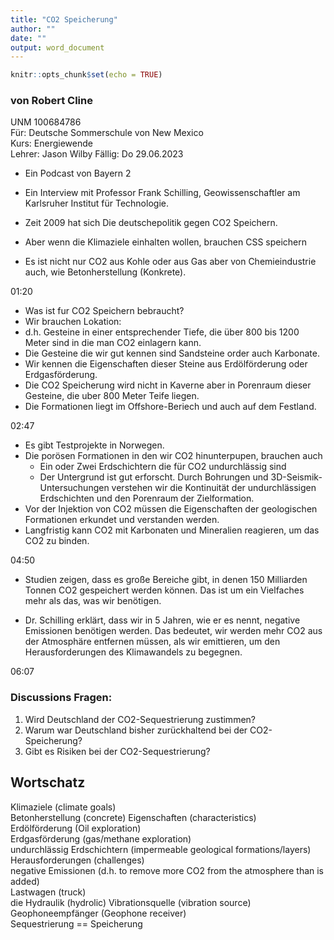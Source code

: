 ```yaml
---
title: "CO2 Speicherung"
author: ""
date: ""
output: word_document
---
```


```r
knitr::opts_chunk$set(echo = TRUE)
```
### von Robert Cline
UNM 100684786  
F&uuml;r:  Deutsche Sommerschule von New Mexico  
Kurs:  Energiewende  
Lehrer:  Jason Wilby
F&auml;llig:  Do 29.06.2023 




* Ein Podcast von Bayern 2
* Ein Interview mit Professor Frank Schilling, Geowissenschaftler am Karlsruher Institut für Technologie.

* Zeit 2009 hat sich Die deutschepolitik gegen CO2 Speichern.    
* Aber wenn die Klimaziele einhalten wollen, brauchen CSS speichern



* Es ist nicht nur CO2 aus Kohle oder aus Gas aber von Chemieindustrie auch, wie Betonherstellung (Konkrete).

01:20

* Was ist fur CO2 Speichern bebraucht?  
* Wir brauchen Lokation: 
* d.h.  Gesteine in einer entsprechender Tiefe, die über 800 bis 1200 Meter sind in die man CO2 einlagern kann. 
* Die Gesteine die wir gut kennen sind Sandsteine order auch Karbonate. 
* Wir kennen die Eigenschaften dieser Steine aus Erdölförderung oder Erdgasförderung.
* Die CO2 Speicherung wird nicht in Kaverne aber in Porenraum dieser Gesteine, die uber 800 Meter Teife liegen.  
* Die Formationen liegt im Offshore-Beriech und auch auf dem Festland.  

02:47

* Es gibt Testprojekte in Norwegen.  
* Die porösen Formationen in den wir CO2 hinunterpupen, brauchen auch 
  - Ein oder Zwei Erdschichtern die für CO2 undurchlässig sind  
  - Der Untergrund ist gut erforscht. Durch Bohrungen und 3D-Seismik-Untersuchungen verstehen wir die Kontinuität der undurchlässigen Erdschichten und den Porenraum der Zielformation.
  
* Vor der Injektion von CO2 müssen die Eigenschaften der geologischen Formationen erkundet und verstanden werden.  
* Langfristig kann CO2 mit Karbonaten und Mineralien reagieren, um das CO2 zu binden.

04:50

* Studien zeigen, dass es große Bereiche gibt, in denen 150 Milliarden Tonnen CO2 gespeichert werden können. Das ist um ein Vielfaches mehr als das, was wir benötigen.

* Dr. Schilling erklärt, dass wir in 5 Jahren, wie er es nennt, negative Emissionen benötigen werden. Das bedeutet, wir werden mehr CO2 aus der Atmosphäre entfernen müssen, als wir emittieren, um den Herausforderungen des Klimawandels zu begegnen.


06:07

### Discussions Fragen:

1. Wird Deutschland der CO2-Sequestrierung zustimmen?   
2. Warum war Deutschland bisher zurückhaltend bei der CO2-Speicherung?   
3. Gibt es Risiken bei der CO2-Sequestrierung?



## Wortschatz  
  
Klimaziele (climate goals)  
Betonherstellung (concrete) 
Eigenschaften (characteristics)   
Erdölförderung (Oil exploration)  
Erdgasförderung (gas/methane exploration)  
undurchlässig Erdschichtern (impermeable geological formations/layers)   
Herausforderungen (challenges)   
negative Emissionen (d.h. to remove more CO2 from the atmosphere than is added)   
Lastwagen (truck)   
die Hydraulik (hydrolic)
Vibrationsquelle (vibration source)  
Geophoneempf&auml;nger (Geophone receiver)  
Sequestrierung == Speicherung

